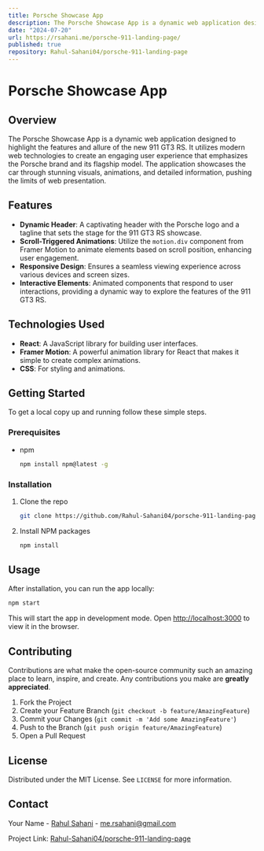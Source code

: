 ```yaml
---
title: Porsche Showcase App
description: The Porsche Showcase App is a dynamic web application designed to highlight the features and allure of the new 911 GT3 RS. It utilizes modern web technologies to create an engaging user experience that emphasizes the Porsche brand and its flagship model. The application showcases the car through stunning visuals, animations, and detailed information, pushing the limits of web presentation.
date: "2024-07-20"
url: https://rsahani.me/porsche-911-landing-page/
published: true
repository: Rahul-Sahani04/porsche-911-landing-page
---
```



# Porsche Showcase App

## Overview

The Porsche Showcase App is a dynamic web application designed to highlight the features and allure of the new 911 GT3 RS. It utilizes modern web technologies to create an engaging user experience that emphasizes the Porsche brand and its flagship model. The application showcases the car through stunning visuals, animations, and detailed information, pushing the limits of web presentation.

## Features

- **Dynamic Header**: A captivating header with the Porsche logo and a tagline that sets the stage for the 911 GT3 RS showcase.
- **Scroll-Triggered Animations**: Utilize the `motion.div` component from Framer Motion to animate elements based on scroll position, enhancing user engagement.
- **Responsive Design**: Ensures a seamless viewing experience across various devices and screen sizes.
- **Interactive Elements**: Animated components that respond to user interactions, providing a dynamic way to explore the features of the 911 GT3 RS.

## Technologies Used

- **React**: A JavaScript library for building user interfaces.
- **Framer Motion**: A powerful animation library for React that makes it simple to create complex animations.
- **CSS**: For styling and animations.

## Getting Started

To get a local copy up and running follow these simple steps.

### Prerequisites

- npm
  ```sh
  npm install npm@latest -g
  ```

### Installation

1. Clone the repo
   ```sh
   git clone https://github.com/Rahul-Sahani04/porsche-911-landing-page.git
   ```
2. Install NPM packages
   ```sh
   npm install
   ```

## Usage

After installation, you can run the app locally:

```sh
npm start
```

This will start the app in development mode. Open [http://localhost:3000](http://localhost:3000) to view it in the browser.

## Contributing

Contributions are what make the open-source community such an amazing place to learn, inspire, and create. Any contributions you make are **greatly appreciated**.

1. Fork the Project
2. Create your Feature Branch (`git checkout -b feature/AmazingFeature`)
3. Commit your Changes (`git commit -m 'Add some AmazingFeature'`)
4. Push to the Branch (`git push origin feature/AmazingFeature`)
5. Open a Pull Request

## License

Distributed under the MIT License. See `LICENSE` for more information.

## Contact

Your Name - [Rahul Sahani](https://github.com/Rahul-Sahani04/) - me.rsahani@gmail.com

Project Link: [Rahul-Sahani04/porsche-911-landing-page](https://github.com/Rahul-Sahani04/porsche-911-landing-page)
